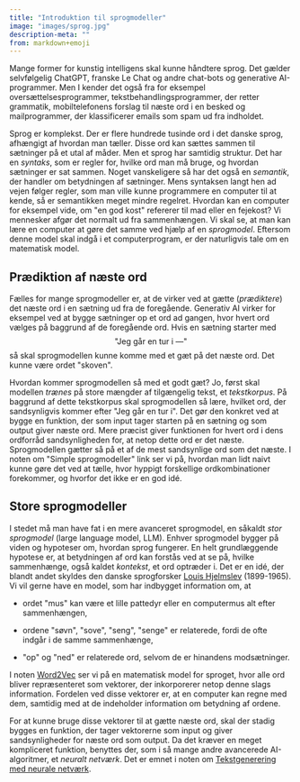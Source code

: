```yaml
---
title: "Introduktion til sprogmodeller"
image: "images/sprog.jpg"
description-meta: ""
from: markdown+emoji
---
```


Mange former for kunstig intelligens skal kunne håndtere sprog. Det
gælder selvfølgelig ChatGPT, franske Le Chat og andre chat-bots og
generative AI-programmer. Men I kender det også fra for eksempel
oversættelsesprogrammer, tekstbehandlingsprogrammer, der retter
grammatik, mobiltelefonens forslag til næste ord i en besked og
mailprogrammer, der klassificerer emails som spam ud fra indholdet.

Sprog er komplekst. Der er flere hundrede tusinde ord i det danske
sprog, afhængigt af hvordan man tæller. Disse ord kan sættes sammen til
sætninger på et utal af måder. Men et sprog har samtidig struktur. Det
har en *syntaks*, som er regler for, hvilke ord man må bruge, og hvordan
sætninger er sat sammen. Noget vanskeligere så har det også en
*semantik*, der handler om betydningen af sætninger. Mens syntaksen
langt hen ad vejen følger regler, som man ville kunne programmere en
computer til at kende, så er semantikken meget mindre regelret. Hvordan
kan en computer for eksempel vide, om \"en god kost\" refererer til mad eller en
fejekost? Vi mennesker afgør det normalt ud fra sammenhængen. Vi skal
se, at man kan lære en computer at gøre det samme ved hjælp af en
*sprogmodel*. Eftersom denne model skal indgå i et computerprogram, er
der naturligvis tale om en matematisk model.

Prædiktion af næste ord {#prædiktion-af-næste-ord .unnumbered}
-----------------------

Fælles for mange sprogmodeller er, at de virker ved at gætte
(*prædiktere*) det næste ord i en sætning ud fra de foregående.
Generativ AI virker for eksempel ved at bygge sætninger op et ord ad gangen, hvor
hvert ord vælges på baggrund af de foregående ord. Hvis en sætning
starter med
$$
\textrm{"Jeg går en tur i ---"}
$$
så skal sprogmodellen
kunne komme med et gæt på det næste ord. Det kunne være ordet
\"skoven\".

Hvordan kommer sprogmodellen så med et godt gæt? Jo, først skal modellen
*trænes* på store mængder af tilgængelig tekst, et *tekstkorpus*. På
baggrund af dette tekstkorpus skal sprogmodellen så lære, hvilket ord,
der sandsynligvis kommer efter \"Jeg går en tur i\". Det gør den konkret
ved at bygge en funktion, der som input tager starten på en sætning og
som output giver næste ord. Mere præcist giver funktionen for hvert ord
i dens ordforråd sandsynligheden for, at netop dette ord er det næste.
Sprogmodellen gætter så på et af de mest sandsynlige ord som det næste.
I noten om \"Simple sprogmodeller\" link ser vi på, hvordan man lidt
naivt kunne gøre det ved at tælle, hvor hyppigt forskellige
ordkombinationer forekommer, og hvorfor det ikke er en god idé.

Store sprogmodeller {#store-sprogmodeller .unnumbered}
-------------------

I stedet må man have fat i en mere avanceret sprogmodel, en såkaldt
*stor sprogmodel* (large language model, LLM). Enhver sprogmodel bygger
på viden og hypoteser om, hvordan sprog fungerer. En helt grundlæggende
hypotese er, at betydningen af ord kan forstås ved at se på, hvilke
sammenhænge, også kaldet *kontekst*, et ord optræder i. Det er en idé,
der blandt andet skyldes den danske sprogforsker [Louis
Hjelmslev](https://lex.dk/Louis_Hjelmslev) (1899-1965). Vi vil gerne
have en model, som har indbygget information om, at

-   ordet \"mus\" kan være et lille pattedyr eller en computermus alt
    efter sammenhængen,

-   ordene \"søvn\", \"sove\", \"seng\", \"senge\" er relaterede, fordi
    de ofte indgår i de samme sammenhænge,

-   \"op\" og \"ned\" er relaterede ord, selvom de er hinandens
    modsætninger.

I noten [Word2Vec](word2vec.qmd) ser vi på en matematisk model for sproget, hvor alle ord
bliver repræsenteret som vektorer, der inkorporerer netop denne slags
information. Fordelen ved disse vektorer er, at en computer kan regne
med dem, samtidig med at de indeholder information om betydning af
ordene.

For at kunne bruge disse vektorer til at gætte næste ord, skal der
stadig bygges en funktion, der tager vektorerne som input og giver
sandsynligheder for næste ord som output. Da det kræver en meget
kompliceret funktion, benyttes der, som i så mange andre avancerede
AI-algoritmer, et *neuralt netværk*. Det er emnet i noten om
[Tekstgenerering med neurale netværk]().

